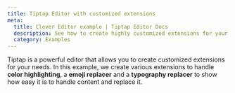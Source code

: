 ```yaml
---
title: Tiptap Editor with customized extensions
meta:
  title: Clever Editor example | Tiptap Editor Docs
  description: See how to create highly customized extensions for your text editor with Tiptap. Learn more in our documentation!
  category: Examples
---
```



Tiptap is a powerful editor that allows you to create customized extensions for your needs. In this example, we create various extensions to handle **color highlighting**, a **emoji replacer** and a **typography replacer** to show how easy it is to handle content and replace it.

<CodeDemo path="/Examples/Savvy" />
